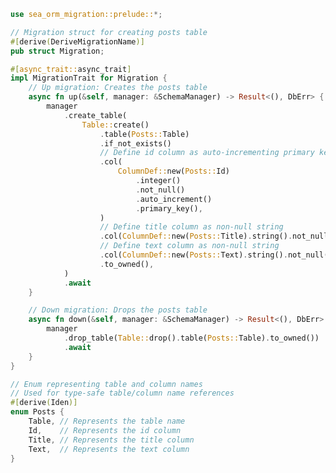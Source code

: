 ```rust  title="db-sea-orm/src/migration/m20220120_000001_create_post_table.rs"
use sea_orm_migration::prelude::*;

// Migration struct for creating posts table
#[derive(DeriveMigrationName)]
pub struct Migration;

#[async_trait::async_trait]
impl MigrationTrait for Migration {
    // Up migration: Creates the posts table
    async fn up(&self, manager: &SchemaManager) -> Result<(), DbErr> {
        manager
            .create_table(
                Table::create()
                    .table(Posts::Table)
                    .if_not_exists()
                    // Define id column as auto-incrementing primary key
                    .col(
                        ColumnDef::new(Posts::Id)
                            .integer()
                            .not_null()
                            .auto_increment()
                            .primary_key(),
                    )
                    // Define title column as non-null string
                    .col(ColumnDef::new(Posts::Title).string().not_null())
                    // Define text column as non-null string
                    .col(ColumnDef::new(Posts::Text).string().not_null())
                    .to_owned(),
            )
            .await
    }

    // Down migration: Drops the posts table
    async fn down(&self, manager: &SchemaManager) -> Result<(), DbErr> {
        manager
            .drop_table(Table::drop().table(Posts::Table).to_owned())
            .await
    }
}

// Enum representing table and column names
// Used for type-safe table/column name references
#[derive(Iden)]
enum Posts {
    Table, // Represents the table name
    Id,    // Represents the id column
    Title, // Represents the title column
    Text,  // Represents the text column
}

```